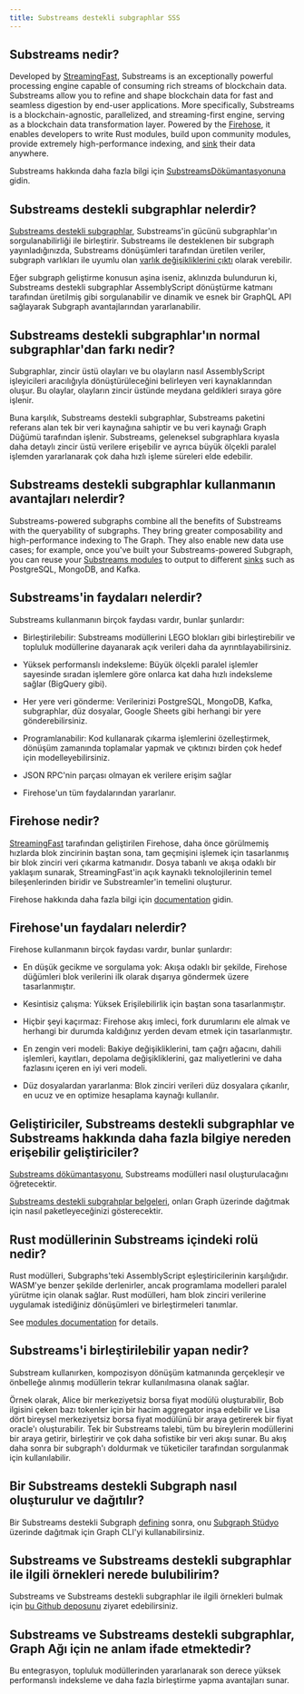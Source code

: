 ```yaml
---
title: Substreams destekli subgraphlar SSS
---
```


## Substreams nedir?

Developed by [StreamingFast](https://www.streamingfast.io/), Substreams is an exceptionally powerful processing engine capable of consuming rich streams of blockchain data. Substreams allow you to refine and shape blockchain data for fast and seamless digestion by end-user applications. More specifically, Substreams is a blockchain-agnostic, parallelized, and streaming-first engine, serving as a blockchain data transformation layer. Powered by the [Firehose](https://firehose.streamingfast.io/), it ​​enables developers to write Rust modules, build upon community modules, provide extremely high-performance indexing, and [sink](https://substreams.streamingfast.io/reference-and-specs/manifests#sink) their data anywhere.

Substreams hakkında daha fazla bilgi için [SubstreamsDökümantasyonuna](/substreams) gidin.

## Substreams destekli subgraphlar nelerdir?

[Substreams destekli subgraphlar](/cookbook/substreams-powered-subgraphs/), Substreams'in gücünü subgraphlar'ın sorgulanabilirliği ile birleştirir. Substreams ile desteklenen bir subgraph yayınladığınızda, Substreams dönüşümleri tarafından üretilen veriler, subgraph varlıkları ile uyumlu olan [varlık değişikliklerini çıktı](https://github.com/streamingfast/substreams-sink-entity-changes/blob/develop/substreams-entity-change/src/tables.rs) olarak verebilir.

Eğer subgraph geliştirme konusun aşina iseniz, aklınızda bulundurun ki, Substreams destekli subgraphlar AssemblyScript dönüştürme katmanı tarafından üretilmiş gibi sorgulanabilir ve dinamik ve esnek bir GraphQL API sağlayarak Subgraph avantajlarından yararlanabilir.

## Substreams destekli subgraphlar'ın normal subgraphlar'dan farkı nedir?

Subgraphlar, zincir üstü olayları ve bu olayların nasıl AssemblyScript işleyicileri aracılığıyla dönüştürüleceğini belirleyen veri kaynaklarından oluşur. Bu olaylar, olayların zincir üstünde meydana geldikleri sıraya göre işlenir.

Buna karşılık, Substreams destekli subgraphlar, Substreams paketini referans alan tek bir veri kaynağına sahiptir ve bu veri kaynağı Graph Düğümü tarafından işlenir. Substreams, geleneksel subgraphlara kıyasla daha detaylı zincir üstü verilere erişebilir ve ayrıca büyük ölçekli paralel işlemden yararlanarak çok daha hızlı işleme süreleri elde edebilir.

## Substreams destekli subgraphlar kullanmanın avantajları nelerdir?

Substreams-powered subgraphs combine all the benefits of Substreams with the queryability of subgraphs. They bring greater composability and high-performance indexing to The Graph. They also enable new data use cases; for example, once you've built your Substreams-powered Subgraph, you can reuse your [Substreams modules](https://substreams.streamingfast.io/documentation/develop/manifest-modules) to output to different [sinks](https://substreams.streamingfast.io/reference-and-specs/manifests#sink) such as PostgreSQL, MongoDB, and Kafka.

## Substreams'in faydaları nelerdir?

Substreams kullanmanın birçok faydası vardır, bunlar şunlardır:

- Birleştirilebilir: Substreams modüllerini LEGO blokları gibi birleştirebilir ve topluluk modüllerine dayanarak açık verileri daha da ayrıntılayabilirsiniz.

- Yüksek performanslı indeksleme: Büyük ölçekli paralel işlemler sayesinde sıradan işlemlere göre onlarca kat daha hızlı indeksleme sağlar (BigQuery gibi).

- Her yere veri gönderme: Verilerinizi PostgreSQL, MongoDB, Kafka, subgraphlar, düz dosyalar, Google Sheets gibi herhangi bir yere gönderebilirsiniz.

- Programlanabilir: Kod kullanarak çıkarma işlemlerini özelleştirmek, dönüşüm zamanında toplamalar yapmak ve çıktınızı birden çok hedef için modelleyebilirsiniz.

- JSON RPC'nin parçası olmayan ek verilere erişim sağlar

- Firehose'un tüm faydalarından yararlanır.

## Firehose nedir?

[StreamingFast](https://www.streamingfast.io/) tarafından geliştirilen Firehose, daha önce görülmemiş hızlarda blok zincirinin baştan sona, tam geçmişini işlemek için tasarlanmış bir blok zinciri veri çıkarma katmanıdır. Dosya tabanlı ve akışa odaklı bir yaklaşım sunarak, StreamingFast'in açık kaynaklı teknolojilerinin temel bileşenlerinden biridir ve Substreamler'in temelini oluşturur.

Firehose hakkında daha fazla bilgi için [documentation](https://firehose.streamingfast.io/) gidin.

## Firehose'un faydaları nelerdir?

Firehose kullanmanın birçok faydası vardır, bunlar şunlardır:

- En düşük gecikme ve sorgulama yok: Akışa odaklı bir şekilde, Firehose düğümleri blok verilerini ilk olarak dışarıya göndermek üzere tasarlanmıştır.

- Kesintisiz çalışma: Yüksek Erişilebilirlik için baştan sona tasarlanmıştır.

- Hiçbir şeyi kaçırmaz: Firehose akış imleci, fork durumlarını ele almak ve herhangi bir durumda kaldığınız yerden devam etmek için tasarlanmıştır.

- En zengin veri modeli: Bakiye değişikliklerini, tam çağrı ağacını, dahili işlemleri, kayıtları, depolama değişikliklerini, gaz maliyetlerini ve daha fazlasını içeren en iyi veri modeli.

- Düz dosyalardan yararlanma: Blok zinciri verileri düz dosyalara çıkarılır, en ucuz ve en optimize hesaplama kaynağı kullanılır.

## Geliştiriciler, Substreams destekli subgraphlar ve Substreams hakkında daha fazla bilgiye nereden erişebilir geliştiriciler?

[Substreams dökümantasyonu](/substreams), Substreams modülleri nasıl oluşturulacağını öğretecektir.

[Substreams destekli subgrahplar belgeleri](/cookbook/substreams-powered-subgraphs/), onları Graph üzerinde dağıtmak için nasıl paketleyeceğinizi gösterecektir.

## Rust modüllerinin Substreams içindeki rolü nedir?

Rust modülleri, Subgraphs'teki AssemblyScript eşleştiricilerinin karşılığıdır. WASM'ye benzer şekilde derlenirler, ancak programlama modelleri paralel yürütme için olanak sağlar. Rust modülleri, ham blok zinciri verilerine uygulamak istediğiniz dönüşümleri ve birleştirmeleri tanımlar.

See [modules documentation](https://substreams.streamingfast.io/documentation/develop/manifest-modules) for details.

## Substreams'i birleştirilebilir yapan nedir?

Substream kullanırken, kompozisyon dönüşüm katmanında gerçekleşir ve önbelleğe alınmış modüllerin tekrar kullanılmasına olanak sağlar.

Örnek olarak, Alice bir merkeziyetsiz borsa fiyat modülü oluşturabilir, Bob ilgisini çeken bazı tokenler için bir hacim aggregator inşa edebilir ve Lisa dört bireysel merkeziyetsiz borsa fiyat modülünü bir araya getirerek bir fiyat oracle'ı oluşturabilir. Tek bir Substreams talebi, tüm bu bireylerin modüllerini bir araya getirir, birleştirir ve çok daha sofistike bir veri akışı sunar. Bu akış daha sonra bir subgraph'ı doldurmak ve tüketiciler tarafından sorgulanmak için kullanılabilir.

## Bir Substreams destekli Subgraph nasıl oluşturulur ve dağıtılır?

Bir Substreams destekli Subgraph [defining](/cookbook/substreams-powered-subgraphs/) sonra, onu [Subgraph Stüdyo](https://thegraph.com/studio/) üzerinde dağıtmak için Graph CLI'yi kullanabilirsiniz.

## Substreams ve Substreams destekli subgraphlar ile ilgili örnekleri nerede bulubilirim?

Substreams ve Substreams destekli subgraphlar ile ilgili örnekleri bulmak için [bu Github deposunu](https://github.com/pinax-network/awesome-substreams) ziyaret edebilirsiniz.

## Substreams ve Substreams destekli subgraphlar, Graph Ağı için ne anlam ifade etmektedir?

Bu entegrasyon, topluluk modüllerinden yararlanarak son derece yüksek performanslı indeksleme ve daha fazla birleştirme yapma avantajları sunar.
